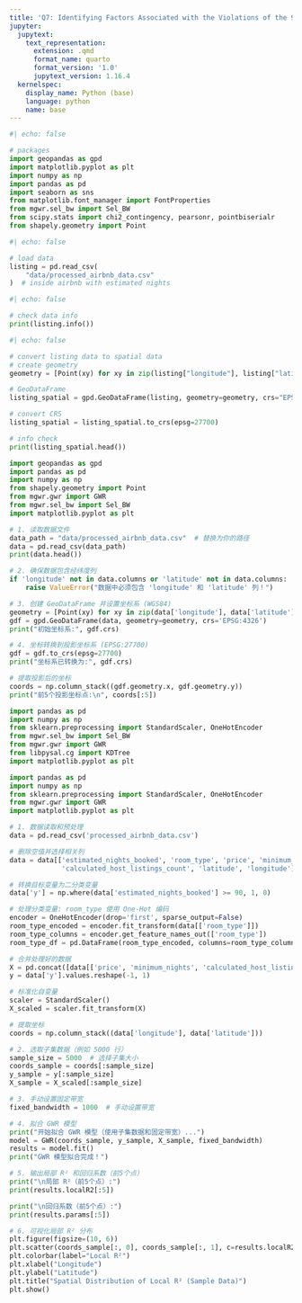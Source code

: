 ```yaml
---
title: 'Q7: Identifying Factors Associated with the Violations of the 90-Day Policy'
jupyter:
  jupytext:
    text_representation:
      extension: .qmd
      format_name: quarto
      format_version: '1.0'
      jupytext_version: 1.16.4
  kernelspec:
    display_name: Python (base)
    language: python
    name: base
---
```


```python
#| echo: false

# packages
import geopandas as gpd
import matplotlib.pyplot as plt
import numpy as np
import pandas as pd
import seaborn as sns
from matplotlib.font_manager import FontProperties
from mgwr.sel_bw import Sel_BW
from scipy.stats import chi2_contingency, pearsonr, pointbiserialr
from shapely.geometry import Point
```

```python
#| echo: false

# load data
listing = pd.read_csv(
    "data/processed_airbnb_data.csv"
)  # inside airbnb with estimated nights
```

```python
#| echo: false

# check data info
print(listing.info())
```

```python
#| echo: false

# convert listing data to spatial data
# create geometry
geometry = [Point(xy) for xy in zip(listing["longitude"], listing["latitude"])]

# GeoDataFrame
listing_spatial = gpd.GeoDataFrame(listing, geometry=geometry, crs="EPSG:4326")

# convert CRS
listing_spatial = listing_spatial.to_crs(epsg=27700)

# info check
print(listing_spatial.head())
```

```python
import geopandas as gpd
import pandas as pd
import numpy as np
from shapely.geometry import Point
from mgwr.gwr import GWR
from mgwr.sel_bw import Sel_BW
import matplotlib.pyplot as plt

# 1. 读取数据文件
data_path = "data/processed_airbnb_data.csv"  # 替换为你的路径
data = pd.read_csv(data_path)
print(data.head())

# 2. 确保数据包含经纬度列
if 'longitude' not in data.columns or 'latitude' not in data.columns:
    raise ValueError("数据中必须包含 'longitude' 和 'latitude' 列！")

# 3. 创建 GeoDataFrame 并设置坐标系 (WGS84)
geometry = [Point(xy) for xy in zip(data['longitude'], data['latitude'])]
gdf = gpd.GeoDataFrame(data, geometry=geometry, crs='EPSG:4326')
print("初始坐标系:", gdf.crs)

# 4. 坐标转换到投影坐标系 (EPSG:27700)
gdf = gdf.to_crs(epsg=27700)
print("坐标系已转换为:", gdf.crs)

# 提取投影后的坐标
coords = np.column_stack((gdf.geometry.x, gdf.geometry.y))
print("前5个投影坐标点:\n", coords[:5])
```

```python
import pandas as pd
import numpy as np
from sklearn.preprocessing import StandardScaler, OneHotEncoder
from mgwr.sel_bw import Sel_BW
from mgwr.gwr import GWR
from libpysal.cg import KDTree
import matplotlib.pyplot as plt
```



```python
import pandas as pd
import numpy as np
from sklearn.preprocessing import StandardScaler, OneHotEncoder
from mgwr.gwr import GWR
import matplotlib.pyplot as plt

# 1. 数据读取和预处理
data = pd.read_csv('processed_airbnb_data.csv')

# 删除空值并选择相关列
data = data[['estimated_nights_booked', 'room_type', 'price', 'minimum_nights', 
             'calculated_host_listings_count', 'latitude', 'longitude']].dropna()

# 转换目标变量为二分类变量
data['y'] = np.where(data['estimated_nights_booked'] >= 90, 1, 0)

# 处理分类变量: room_type 使用 One-Hot 编码
encoder = OneHotEncoder(drop='first', sparse_output=False)
room_type_encoded = encoder.fit_transform(data[['room_type']])
room_type_columns = encoder.get_feature_names_out(['room_type'])
room_type_df = pd.DataFrame(room_type_encoded, columns=room_type_columns, index=data.index)

# 合并处理好的数据
X = pd.concat([data[['price', 'minimum_nights', 'calculated_host_listings_count']], room_type_df], axis=1)
y = data['y'].values.reshape(-1, 1)

# 标准化自变量
scaler = StandardScaler()
X_scaled = scaler.fit_transform(X)

# 提取坐标
coords = np.column_stack((data['longitude'], data['latitude']))

# 2. 选取子集数据（例如 5000 行）
sample_size = 5000  # 选择子集大小
coords_sample = coords[:sample_size]
y_sample = y[:sample_size]
X_sample = X_scaled[:sample_size]

# 3. 手动设置固定带宽
fixed_bandwidth = 1000  # 手动设置带宽

# 4. 拟合 GWR 模型
print("开始拟合 GWR 模型（使用子集数据和固定带宽）...")
model = GWR(coords_sample, y_sample, X_sample, fixed_bandwidth)
results = model.fit()
print("GWR 模型拟合完成！")

# 5. 输出局部 R² 和回归系数（前5个点）
print("\n局部 R²（前5个点）:")
print(results.localR2[:5])

print("\n回归系数（前5个点）:")
print(results.params[:5])

# 6. 可视化局部 R² 分布
plt.figure(figsize=(10, 6))
plt.scatter(coords_sample[:, 0], coords_sample[:, 1], c=results.localR2, cmap='coolwarm', s=20)
plt.colorbar(label="Local R²")
plt.xlabel("Longitude")
plt.ylabel("Latitude")
plt.title("Spatial Distribution of Local R² (Sample Data)")
plt.show()
```

